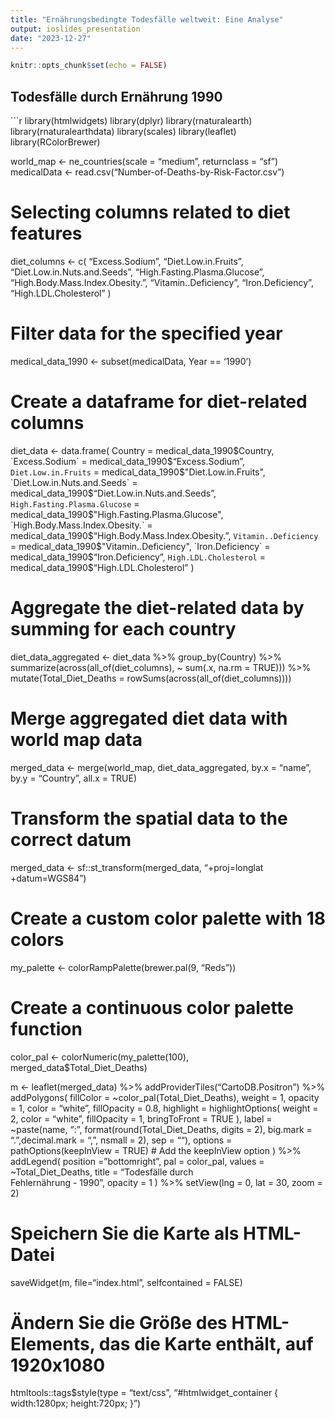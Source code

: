 ```yaml
---
title: "Ernährungsbedingte Todesfälle weltweit: Eine Analyse"
output: ioslides_presentation
date: "2023-12-27"
---
```


```r
knitr::opts_chunk$set(echo = FALSE)
```


## Todesfälle durch Ernährung 1990
```r
library(htmlwidgets)
library(dplyr)
library(rnaturalearth)
library(rnaturalearthdata)
library(scales)
library(leaflet)
library(RColorBrewer)

world_map <- ne_countries(scale = "medium", returnclass = "sf")
medicalData <- read.csv("Number-of-Deaths-by-Risk-Factor.csv")

# Selecting columns related to diet features
diet_columns <- c(
  "Excess.Sodium",
  "Diet.Low.in.Fruits",
  "Diet.Low.in.Nuts.and.Seeds",
  "High.Fasting.Plasma.Glucose",
  "High.Body.Mass.Index.Obesity.",
  "Vitamin..Deficiency",
  "Iron.Deficiency",
  "High.LDL.Cholesterol"
)

# Filter data for the specified year
medical_data_1990 <- subset(medicalData, Year == '1990')

# Create a dataframe for diet-related columns
diet_data <- data.frame(
  Country = medical_data_1990$Country,
  `Excess.Sodium` = medical_data_1990$"Excess.Sodium",
  `Diet.Low.in.Fruits` = medical_data_1990$"Diet.Low.in.Fruits",
  `Diet.Low.in.Nuts.and.Seeds` = medical_data_1990$"Diet.Low.in.Nuts.and.Seeds",
  `High.Fasting.Plasma.Glucose` = medical_data_1990$"High.Fasting.Plasma.Glucose",
  `High.Body.Mass.Index.Obesity.` = medical_data_1990$"High.Body.Mass.Index.Obesity.",
  `Vitamin..Deficiency` = medical_data_1990$"Vitamin..Deficiency",
  `Iron.Deficiency` = medical_data_1990$"Iron.Deficiency",
  `High.LDL.Cholesterol` = medical_data_1990$"High.LDL.Cholesterol"
)

# Aggregate the diet-related data by summing for each country
diet_data_aggregated <- diet_data %>%
  group_by(Country) %>%
  summarize(across(all_of(diet_columns), ~ sum(.x, na.rm = TRUE))) %>%
  mutate(Total_Diet_Deaths = rowSums(across(all_of(diet_columns))))

# Merge aggregated diet data with world map data
merged_data <- merge(world_map, diet_data_aggregated, by.x = "name", by.y = "Country", all.x = TRUE)

# Transform the spatial data to the correct datum
merged_data <- sf::st_transform(merged_data, "+proj=longlat +datum=WGS84")

# Create a custom color palette with 18 colors
my_palette <- colorRampPalette(brewer.pal(9, "Reds"))

# Create a continuous color palette function
color_pal <- colorNumeric(my_palette(100), merged_data$Total_Diet_Deaths)

m <- leaflet(merged_data) %>%
  addProviderTiles("CartoDB.Positron") %>%
  addPolygons(
    fillColor = ~color_pal(Total_Diet_Deaths),
    weight = 1,
    opacity = 1,
    color = "white",
    fillOpacity = 0.8,
    highlight = highlightOptions(
      weight = 2,
      color = "white",
      fillOpacity = 1,
      bringToFront = TRUE
    ),
    label = ~paste(name, ":", format(round(Total_Diet_Deaths, digits = 2), big.mark = ".",decimal.mark = ",", nsmall = 2), sep = ""),
    options = pathOptions(keepInView = TRUE)  # Add the keepInView option
  ) %>%
  addLegend(
    position = "bottomright",
    pal = color_pal,
    values = ~Total_Diet_Deaths,
    title = "Todesfälle durch <br> Fehlernährung - 1990",
    opacity = 1
  ) %>%
  setView(lng = 0, lat = 30, zoom = 2)

# Speichern Sie die Karte als HTML-Datei
saveWidget(m, file="index.html", selfcontained = FALSE)

# Ändern Sie die Größe des HTML-Elements, das die Karte enthält, auf 1920x1080
htmltools::tags$style(type = "text/css", "#htmlwidget_container { width:1280px; height:720px; }")
